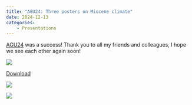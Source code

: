 ```yaml
---
title: "AGU24: Three posters on Miocene climate"
date: 2024-12-13
categories:
    - Presentations
---
```

[AGU24](https://bsky.app/hashtag/AGU24) was a success! Thank you to all my friends and colleagues, I hope we see each other again soon! 

[![](/images/AGU24-TMP.png)](/agu24-poster.qmd){fig-alt="Green AGU branded slide with presentation info: Late Early Miocene Climate in the Turkana Basin, Kenya From Multi-Proxy Records and iCESM Results. Wednesday Morning PP31B-0487. Click through for author info." fig-align="center"}

<a href="/images/AGU24-poster-web.pdf" target="_blank">Download</a>

[![](/images/AGU24-temp.png)](https://agu.confex.com/agu/agu24/meetingapp.cgi/Paper/1642372){fig-alt="Pink AGU branded slide with presentation info: A new compilation of terrestrial temperatures during the Miocene. Thursday Morning PP41C-0313. Click through for author info." fig-align="center"}

[![](/images/AGU24-hydro.png)](https://agu.confex.com/agu/agu24/meetingapp.cgi/Paper/1643128){fig-alt="Blue AGU branded slide with presentation info: Global Terrestrial Hydrologic Change Since the Mid-Miocene Climatic Optimum: A New Compilation of Hydroclimate Proxy Records and Implications for Future Change. Thursday Morning PP41C-0314. Click through for author info." fig-align="center"}



